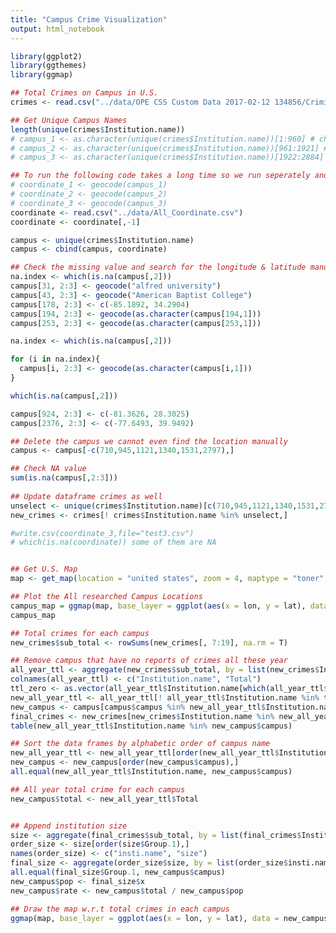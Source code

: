 ```yaml
---
title: "Campus Crime Visualization"
output: html_notebook
---
```


```r
library(ggplot2)
library(ggthemes)
library(ggmap)

## Total Crimes on Campus in U.S.
crimes <- read.csv("../data/OPE CSS Custom Data 2017-02-12 134856/Criminal_Offenses_On_campus.csv")

## Get Unique Campus Names
length(unique(crimes$Institution.name))
# campus_1 <- as.character(unique(crimes$Institution.name))[1:960] # chenyun
# campus_2 <- as.character(unique(crimes$Institution.name))[961:1921] # nanjun
# campus_3 <- as.character(unique(crimes$Institution.name))[1922:2884] # yuxin

## To run the following code takes a long time so we run seperately and save it to a file named "All_Coordinate"
# coordinate_1 <- geocode(campus_1) 
# coordinate_2 <- geocode(campus_2) 
# coordinate_3 <- geocode(campus_3) 
coordinate <- read.csv("../data/All_Coordinate.csv")
coordinate <- coordinate[,-1]

campus <- unique(crimes$Institution.name)
campus <- cbind(campus, coordinate)

## Check the missing value and search for the longitude & latitude manually
na.index <- which(is.na(campus[,2]))
campus[31, 2:3] <- geocode("alfred university")
campus[43, 2:3] <- geocode("American Baptist College")
campus[178, 2:3] <- c(-85.1892, 34.2904)
campus[194, 2:3] <- geocode(as.character(campus[194,1]))
campus[253, 2:3] <- geocode(as.character(campus[253,1]))

na.index <- which(is.na(campus[,2]))

for (i in na.index){
  campus[i, 2:3] <- geocode(as.character(campus[i,1]))
}

which(is.na(campus[,2]))

campus[924, 2:3] <- c(-81.3626, 28.3025)
campus[2376, 2:3] <- c(-77.6493, 39.9492)

## Delete the campus we cannot even find the location manually
campus <- campus[-c(710,945,1121,1340,1531,2797),]

## Check NA value
sum(is.na(campus[,2:3]))
 
## Update dataframe crimes as well
unselect <- unique(crimes$Institution.name)[c(710,945,1121,1340,1531,2797)]
new_crimes <- crimes[! crimes$Institution.name %in% unselect,]

#write.csv(coordinate_3,file="test3.csv")
# which(is.na(coordinate)) some of them are NA


## Get U.S. Map
map <- get_map(location = "united states", zoom = 4, maptype = "toner",source = "stamen")

## Plot the All researched Campus Locations
campus_map = ggmap(map, base_layer = ggplot(aes(x = lon, y = lat), data = campus)) + geom_point(color = 2, alpha = 1)
campus_map

## Total crimes for each campus
new_crimes$sub_total <- rowSums(new_crimes[, 7:19], na.rm = T)

## Remove campus that have no reports of crimes all these year
all_year_ttl <- aggregate(new_crimes$sub_total, by = list(new_crimes$Institution.name), FUN = sum)
colnames(all_year_ttl) <- c("Institution.name", "Total")
ttl_zero <- as.vector(all_year_ttl$Institution.name[which(all_year_ttl$Total == 0)])
new_all_year_ttl <- all_year_ttl[! all_year_ttl$Institution.name %in% ttl_zero,]
new_campus <- campus[campus$campus %in% new_all_year_ttl$Institution.name,]
final_crimes <- new_crimes[new_crimes$Institution.name %in% new_all_year_ttl$Institution.name,]
table(new_all_year_ttl$Institution.name %in% new_campus$campus)

## Sort the data frames by alphabetic order of campus name
new_all_year_ttl <- new_all_year_ttl[order(new_all_year_ttl$Institution.name), ]
new_campus <- new_campus[order(new_campus$campus),]
all.equal(new_all_year_ttl$Institution.name, new_campus$campus)

## All year total crime for each campus 
new_campus$total <- new_all_year_ttl$Total


## Append institution size
size <- aggregate(final_crimes$sub_total, by = list(final_crimes$Institution.name, final_crimes$Institution.Size), FUN = sum)
order_size <- size[order(size$Group.1),]
names(order_size) <- c("insti.name", "size")
final_size <- aggregate(order_size$size, by = list(order_size$insti.name), FUN = sum)
all.equal(final_size$Group.1, new_campus$campus)
new_campus$pop <- final_size$x
new_campus$rate <- new_campus$total / new_campus$pop
```


```r
## Draw the map w.r.t total crimes in each campus
ggmap(map, base_layer = ggplot(aes(x = lon, y = lat), data = new_campus)) + geom_point(aes(x=lon, y=lat, level = rate), col = 2, data = new_campus, alpha=.2) #+ stat_density2d(aes(x = lon, y = lat, fill=..level..), data = new_campus, geom="polygon", alpha=0.2) #+ scale_fill_gradient(low = "yellow", high = "red")
```







